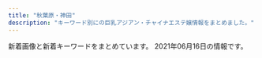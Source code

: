 ```yaml
---
title: "秋葉原・神田"
description: "キーワード別にの巨乳アジアン・チャイナエステ嬢情報をまとめました。"
---
```


新着画像と新着キーワードをまとめています。
2021年06月16日の情報です。

<DmmAffiliateIns />
<KeywordTable
  shops={
    [
    {
        "station": "JR\u6d45\u8349\u6a4b\u99c5\u6771\u53e3",
        "name": "Oualia\u30fb\u30af\u30aa\u30ea\u30a2",
        "img_links": [
            "http://www.asakusabashi-est.xyz/images/index-aridel_07.jpg",
            "http://www.asakusabashi-est.xyz/images/staff/4/4.jpg",
            "http://www.asakusabashi-est.xyz/images/sys/lanmu-zi-s7.png",
            "http://www.asakusabashi-est.xyz/images/nav/lanmu-t-job.jpg",
            "http://www.asakusabashi-est.xyz/images/idnex-down/index-down-if_03.jpg",
            "http://www.asakusabashi-est.xyz/images/index-aridel_20.jpg",
            "http://www.asakusabashi-est.xyz/images/staff/4/3.jpg",
            "http://www.asakusabashi-est.xyz/images/index-aridel_02.jpg",
            "http://www.asakusabashi-est.xyz/images/index-aridel_24.jpg",
            "http://www.asakusabashi-est.xyz/images/staff/6.jpg",
            "http://www.asakusabashi-est.xyz/images/index-aridel_10.jpg",
            "http://www.asakusabashi-est.xyz/images/shop/zi2.png",
            "http://www.asakusabashi-est.xyz/images/staff/akira.jpg",
            "http://www.asakusabashi-est.xyz/images/idnex-down/index-down-if_05.jpg",
            "http://www.asakusabashi-est.xyz/images/top/t3.jpg",
            "http://www.asakusabashi-est.xyz/images/shop/zi.png",
            "http://www.asakusabashi-est.xyz/images/top/t2.jpg",
            "http://www.asakusabashi-est.xyz/images/nav/lanmu-t-sys.jpg",
            "http://www.asakusabashi-est.xyz/images/staff/2/moro/moro.jpg",
            "http://www.asakusabashi-est.xyz/images/idnex-down/index-down-if_07.jpg",
            "http://www.asakusabashi-est.xyz/images/idnex-down/index-down-if_12.jpg",
            "http://www.asakusabashi-est.xyz/images/top/t3.png",
            "http://www.asakusabashi-est.xyz/images/staff/4/2.jpg",
            "http://www.asakusabashi-est.xyz/images/shop/zi4.png",
            "http://www.asakusabashi-est.xyz/images/nav/lanmu-t-st.jpg",
            "http://www.asakusabashi-est.xyz/images/shop/zi3.png",
            "http://www.asakusabashi-est.xyz/images/index-aridel_18.jpg"
        ],
        "url": "http://www.asakusabashi-est.xyz/",
        "keywords": {
            "84": 1
        }
    },
    {
        "img_links": [
            "http://junpuadmin.jpest.net/uploads/2021/04/5958DE27-066A-4782-B520-C093141DC898.jpeg",
            "http://junpuadmin.jpest.net/uploads/2021/03/6.jpeg",
            "http://junpu.jpest.net/images/head.jpg",
            "http://junpuadmin.jpest.net/uploads/2021/03/2.jpeg",
            "http://junpu.jpest.net/images/footer.jpg",
            "http://junpuadmin.jpest.net/uploads/2021/03/641F6A7D-7990-40AA-AE7C-380F7849AD7D-e1617202823729.jpeg",
            "http://junpuadmin.jpest.net/uploads/2021/05/523D3BC3-8159-4983-A1AB-E39505943B34-e1620651804304.jpeg",
            "http://junpu.jpest.net/images/telb1.jpg",
            "http://junpuadmin.jpest.net/uploads/2021/03/5.jpeg",
            "http://junpuadmin.jpest.net/uploads/2021/04/FF662B56-20CE-482B-9517-98A6DB2CC26A-e1619497814830.jpeg",
            "http://junpuadmin.jpest.net/uploads/2021/03/3-1.jpeg",
            "http://junpuadmin.jpest.net/uploads/2021/05/CA1470F1-778B-4224-B6DC-D7AEF7F2CD8C-e1620652051444.jpeg",
            "http://junpuadmin.jpest.net/uploads/2021/03/9D21D2BE-93E6-4BA6-A5ED-CE87FADAEED5-e1617202846703.jpeg",
            "http://junpu.jpest.net/images/sys.png",
            "http://junpuadmin.jpest.net/uploads/2021/03/7.jpeg",
            "http://junpu.jpest.net/images/tt.jpg",
            "http://junpu.jpest.net/images/b1.jpg",
            "http://junpu.jpest.net/images/tiao.jpg",
            "http://junpu.jpest.net/images/telhead.jpg",
            "http://junpuadmin.jpest.net/uploads/2021/05/7E5BBF8A-03C2-400D-ADFB-CD31D0419175-e1620651829966.jpeg",
            "http://junpu.jpest.net/images/r4.jpg",
            "http://junpuadmin.jpest.net/uploads/2021/04/553AF37D-7AB5-42D8-81C8-0BFF8A42C3A0-e1619497784482.jpeg"
        ],
        "url": "http://junpu.jpest.net/",
        "station": "JR\u795e\u7530\u99c5\u5317\u53e3",
        "name": "\u795e\u7530\u5b66\u5712",
        "keywords": {
            "88": 2,
            "87": 1,
            "D": 1,
            "90": 1,
            "C": 3
        }
    },
    {
        "img_links": [
            "http://kanda.msa.jp/images/top/top_04.jpg",
            "http://kanda.msa.jp/images/gallery/gallery_c.jpg",
            "http://kanda.msa.jp/images/home/top.jpg",
            "http://kanda.msa.jp/images/home/indnx_sale.png",
            "http://kanda.msa.jp/images/top/top_01.jpg",
            "http://kanda.msa.jp/images/top/top_08.png",
            "http://kanda.msa.jp/images/flash_b.jpg",
            "http://kanda.msa.jp/images/staff_image/staff_01.jpg",
            "http://kanda.msa.jp/images/staff_image/staff_02.jpg",
            "http://kanda.msa.jp/images/gallery/gallery_2.jpg",
            "http://kanda.msa.jp/images/flash_a.jpg",
            "http://kanda.msa.jp/images/gallery/gallery_b.jpg",
            "http://kanda.msa.jp/images/home/QR.png",
            "http://kanda.msa.jp/images/top/top_02.jpg",
            "http://kanda.msa.jp/images/gallery/gallery_3.jpg",
            "http://kanda.msa.jp/images/top/top_06.jpg",
            "http://kanda.msa.jp/images/top/top_03.jpg",
            "http://kanda.msa.jp/images/gallery/gallery_1.jpg",
            "http://kanda.msa.jp/images/staff_image/staff_05.jpg",
            "http://kanda.msa.jp/images/gallery/gallery_a.jpg",
            "http://kanda.msa.jp/images/top/top_05.jpg",
            "http://kanda.msa.jp/images/staff_image/staff_06.jpg",
            "http://kanda.msa.jp/images/staff_image/staff_03.jpg",
            "http://kanda.msa.jp/images/home/indnx_re.jpg",
            "http://kanda.msa.jp/images/index_btm.jpg",
            "http://kanda.msa.jp/images/gallery/gallery_4.jpg",
            "http://kanda.msa.jp/images/home/indnx_phone.jpg",
            "http://kanda.msa.jp/images/home/indnx_qr.jpg",
            "http://kanda.msa.jp/images/gallery/gallery_d.jpg"
        ],
        "url": "http://kanda.msa.jp/",
        "name": "\u795e\u7530\u3089\u304f\u697d",
        "keywords": {},
        "station": "JR\u795e\u7530\u99c5\u5317\u53e3"
    },
    {
        "station": "JR\u79cb\u8449\u539f\u99c5\u662d\u548c\u901a\u308a\u53e3",
        "img_links": [
            "http://jasmine-massage.info/i/img/r1.jpg",
            "http://jasmine-massage.info/img/st218.jpg",
            "http://jasmine-massage.info/img/s214.jpg",
            "http://jasmine-massage.info/img/sj.jpg",
            "http://jasmine-massage.info/i/img/sta218.jpg",
            "http://jasmine-massage.info/i/img/st218.jpg",
            "http://jasmine-massage.info/i/img/sta214.jpg",
            "http://jasmine-massage.info/img/s218.jpg",
            "http://jasmine-massage.info/img/s213.jpg",
            "http://jasmine-massage.info/img/botton.jpg",
            "http://jasmine-massage.info/img/nos.jpg",
            "http://jasmine-massage.info/img/mo.png",
            "http://jasmine-massage.info/img/st214.jpg",
            "http://jasmine-massage.info/i/img/r4.jpg",
            "http://jasmine-massage.info/i/img/sta213.jpg",
            "http://jasmine-massage.info/img/sta218.jpg",
            "http://jasmine-massage.info/img/sta213.jpg",
            "http://jasmine-massage.info/img/st213.jpg",
            "http://jasmine-massage.info/i/img/r2.jpg",
            "http://jasmine-massage.info/img/head.jpg",
            "http://jasmine-massage.info/img/sta214.jpg",
            "http://jasmine-massage.info/i/img/r3.jpg"
        ],
        "name": "\u96a0\u308c\u5bb6",
        "keywords": {
            "D": 3,
            "85": 4,
            "C": 14,
            "86": 3
        },
        "url": "http://jasmine-massage.info/"
    },
    {
        "station": "JR\u79cb\u8449\u539f\u99c5\u662d\u548c\u901a\u308a\u53e3",
        "url": "https://yumegokochi1.com/",
        "name": "\u30d1\u30f3\u30c0\u30de\u30c3\u30b5\u30fc\u30b8",
        "keywords": {},
        "img_links": [
            "https://yumegokochi1.com/_src/49451762/9dfc3519-db15-4421-9d5a-72bca41cf758.jpg",
            "https://yumegokochi1.com/_src/55217501/6990384c-3515-4833-8cda-d2f79c2cc75a.jpg",
            "https://yumegokochi1.com/_src/49451714/img20200920211111185467.png",
            "https://yumegokochi1.com/_src/49451694/img20200920141422782540.png",
            "https://yumegokochi1.com/_src/49451704/img20200921221149975618.png",
            "https://yumegokochi1.com/_src/49451804/9dfc3519-db15-4421-9d5a-72bca41cf758.jpg",
            "https://yumegokochi1.com/_src/49451710/gettyimages-1124713982.jpg",
            "https://yumegokochi1.com/_src/49801147/1.jpg",
            "https://yumegokochi1.com/_src/49800727/1.jpg",
            "https://yumegokochi1.com/_src/55217503/426fd58b-9de8-45c4-a8e1-43f1d9723af9.jpg",
            "https://yumegokochi1.com/_src/49451751/s__37707790.jpg",
            "https://yumegokochi1.com/_src/55217509/1195bb54-42ae-4ce1-a948-abcf52be2a7c.jpg",
            "https://yumegokochi1.com/_src/55217507/214f3b06-7a93-4435-b67c-653f20247784.jpg",
            "https://yumegokochi1.com/_src/49451712/gettyimages-1124713982.jpg",
            "https://yumegokochi1.com/_src/49451739/s__37322773.jpg",
            "https://yumegokochi1.com/_src/49451690/tel.png",
            "https://yumegokochi1.com/_src/49451706/img20200921221149975618.png",
            "https://yumegokochi1.com/_src/49451708/img20200921221149975618.png",
            "https://yumegokochi1.com/_src/49451725/img20200920211111185467.png",
            "https://yumegokochi1.com/_src/53271233/hinamatsuri.png",
            "https://yumegokochi1.com/_src/49451698/img20200920211111185467.png",
            "https://yumegokochi1.com/_src/55217505/2c753258-4b4a-4436-bb01-dddebc1a6933.jpg",
            "https://yumegokochi1.com/_src/55217511/0c95e25e-714f-4694-8eef-4c2b56b7b26d.jpg"
        ]
    },
    {
        "name": "\u604b\u306e\u65e5",
        "url": "http://esthe-aroma.pink/",
        "keywords": {
            "85": 2,
            "87": 1,
            "E": 1,
            "D": 4,
            "86": 4,
            "C": 2
        },
        "station": "JR\u795e\u7530\u99c5\u6771\u53e3",
        "img_links": [
            "http://esthe-aroma.pink/img/cg011.jpg",
            "http://esthe-aroma.pink/img/cg06.jpg",
            "http://esthe-aroma.pink/img/no.png",
            "http://esthe-aroma.pink/img/m20.jpg",
            "http://esthe-aroma.pink/img/m4.jpg",
            "http://esthe-aroma.pink/img/m60.jpg",
            "http://esthe-aroma.pink/img/stan.png",
            "http://esthe-aroma.pink/img/cg04.jpg",
            "http://esthe-aroma.pink/img/m6.jpg",
            "http://esthe-aroma.pink/img/cg03.jpg",
            "http://esthe-aroma.pink/img/cg02.jpg",
            "http://esthe-aroma.pink/img/m3.jpg",
            "http://esthe-aroma.pink/img/cg021.jpg",
            "http://esthe-aroma.pink/img/cg07.jpg",
            "http://esthe-aroma.pink/img/top.jpg",
            "http://esthe-aroma.pink/img/m10.jpg",
            "http://esthe-aroma.pink/img/m30.jpg",
            "http://esthe-aroma.pink/img/cg01.jpg",
            "http://esthe-aroma.pink/img/fla.jpg",
            "http://esthe-aroma.pink/img/m2.jpg",
            "http://esthe-aroma.pink/img/m1.jpg",
            "http://esthe-aroma.pink/img/noo.png",
            "http://esthe-aroma.pink/img/m5.jpg",
            "http://esthe-aroma.pink/img/cg05.jpg"
        ]
    },
    {
        "img_links": [
            "http://k-cocoro.co/images/remo.jpg",
            "http://k-cocoro.co/images/001.jpg",
            "http://k-cocoro.co/images/girl_03.png",
            "http://k-cocoro.co/images/noimage.jpg",
            "http://k-cocoro.co/images/nei_01.png",
            "http://k-cocoro.co/images/s2.jpg",
            "http://k-cocoro.co/images/pagetop.png",
            "http://k-cocoro.co/images/002.jpg",
            "http://k-cocoro.co/images/shishu_01.jpg",
            "http://k-cocoro.co/images/mya.jpg",
            "http://k-cocoro.co/images/right_top.png",
            "http://k-cocoro.co/images/tite-staff.png",
            "http://k-cocoro.co/images/shishu_03.jpg",
            "http://k-cocoro.co/images/nei_03.png",
            "http://k-cocoro.co/images/yui.jpg",
            "http://k-cocoro.co/images/003.jpg",
            "http://k-cocoro.co/images/girl_top.png",
            "http://k-cocoro.co/images/grande.jpg",
            "http://k-cocoro.co/images/mail.png",
            "http://k-cocoro.co/images/girl_01.png",
            "http://k-cocoro.co/images/itigo1.jpg",
            "http://k-cocoro.co/images/yu.jpg",
            "http://k-cocoro.co/images/004.jpg",
            "http://k-cocoro.co/images/ss.jpg",
            "http://k-cocoro.co/images/right_bottom.png",
            "http://k-cocoro.co/images/tite-magazine.png",
            "http://k-cocoro.co/images/shishu_02.jpg",
            "http://k-cocoro.co/images/girlx_top.png",
            "http://k-cocoro.co/images/rika.jpg",
            "http://k-cocoro.co/images/news_top.jpg",
            "http://k-cocoro.co/images/itigo2.jpg"
        ],
        "station": "JR\u795e\u7530\u99c5\u6771\u53e3",
        "name": "COCORO",
        "url": "http://k-cocoro.co/",
        "keywords": {
            "D": 3,
            "E": 2
        }
    },
    {
        "name": "\u5c11\u5973\u5b66\u5712",
        "url": "http://gakuen.jpest.net/",
        "keywords": {
            "F": 1,
            "E": 1,
            "89": 2,
            "C": 1,
            "88": 1
        },
        "station": "JR\u79cb\u8449\u539f\u99c5\u662d\u548c\u901a\u308a\u53e3",
        "img_links": [
            "http://gakuenadmin.jpest.net/uploads/2021/05/2021051012493374-e1620650985115.jpeg",
            "http://gakuenadmin.jpest.net/uploads/2021/02/2021021404543031.jpg",
            "http://gakuen.jpest.net/images/c10.jpg",
            "http://gakuen.jpest.net/images/c7.jpg",
            "http://gakuen.jpest.net/images/c2.jpg",
            "http://gakuenadmin.jpest.net/uploads/2021/01/2021013104094765.jpg",
            "http://gakuen.jpest.net/images/tel.png",
            "http://gakuen.jpest.net/images/c1.jpg",
            "http://gakuen.jpest.net/images/c8.jpg",
            "http://gakuenadmin.jpest.net/uploads/2021/04/2021042704442715-e1619498692111.jpeg",
            "http://gakuenadmin.jpest.net/uploads/2021/04/2021042704423988.jpeg",
            "http://gakuen.jpest.net/images/c5.jpg",
            "http://gakuenadmin.jpest.net/uploads/2021/06/2021060914292026-e1623248971419.jpeg",
            "http://gakuen.jpest.net/images/c6.jpg",
            "http://gakuenadmin.jpest.net/uploads/2021/04/2021042704474970.jpeg",
            "http://gakuen.jpest.net/images/c4.jpg",
            "http://gakuenadmin.jpest.net/uploads/2020/11/g4.jpg",
            "http://gakuenadmin.jpest.net/uploads/2020/11/202011170741460-e1613281451949.jpg",
            "http://gakuenadmin.jpest.net/uploads/2021/03/2021032214491843-e1616424582330.jpeg",
            "http://gakuen.jpest.net/images/c3.jpg",
            "http://gakuenadmin.jpest.net/uploads/2021/05/2021051012490765-e1620650958463.jpeg",
            "http://gakuen.jpest.net/images/c9.jpg",
            "http://gakuenadmin.jpest.net/uploads/2021/01/2021013104085726.jpg",
            "http://gakuenadmin.jpest.net/uploads/2020/11/2020111905172382.jpeg",
            "http://gakuenadmin.jpest.net/uploads/2021/02/2021021405363587.jpeg",
            "http://gakuenadmin.jpest.net/uploads/2020/11/2020111905143846-e1619439547290.jpeg",
            "http://gakuenadmin.jpest.net/uploads/2020/11/2020111707403491.jpg"
        ]
    },
    {
        "img_links": [],
        "keywords": {},
        "station": "JR\u6d45\u8349\u6a4b\u99c5\u6771\u53e3",
        "name": "Ainsel\u30fb\u30a8\u30a4\u30f3\u30bb\u30eb",
        "url": "http://ainsel.tyo.ac/"
    },
    {
        "img_links": [
            "http://chou-massage.work/sp/img/acc.jpg",
            "http://chou-massage.work/sp/img/botton.jpg",
            "http://chou-massage.work/img/botton.jpg",
            "http://chou-massage.work/img/sta3.jpg",
            "http://chou-massage.work/img/sta1.jpg",
            "http://chou-massage.work/sp/img/sta12.jpg",
            "http://chou-massage.work/sp/img/sta3.jpg",
            "http://chou-massage.work/img/sta15.jpg",
            "http://chou-massage.work/img/sta12.jpg",
            "http://chou-massage.work/sp/img/st12.jpg",
            "http://chou-massage.work/sp/img/sta1.jpg",
            "http://chou-massage.work/img/st14.jpg",
            "http://chou-massage.work/sp/img/sta7.jpg",
            "http://chou-massage.work/img/fla-1.jpg",
            "http://chou-massage.work/img/st2.jpg",
            "http://chou-massage.work/img/sta2.jpg",
            "http://chou-massage.work/sp/img/st3.jpg",
            "http://chou-massage.work/img/mo.png",
            "http://chou-massage.work/img/sta4.jpg",
            "http://chou-massage.work/sp/img/mo.png",
            "http://chou-massage.work/sp/img/st7.jpg",
            "http://chou-massage.work/sp/img/st18.jpg",
            "http://chou-massage.work/sp/img/fla-3.jpg",
            "http://chou-massage.work/sp/img/sta18.jpg",
            "http://chou-massage.work/sp/img/st2.jpg",
            "http://chou-massage.work/sp/img/sta4.jpg",
            "http://chou-massage.work/img/sta7.jpg",
            "http://chou-massage.work/sp/img/sta15.jpg",
            "http://chou-massage.work/sp/img/st14.jpg",
            "http://chou-massage.work/sp/img/sta14.jpg",
            "http://chou-massage.work/img/st4.jpg",
            "http://chou-massage.work/img/fla-3.jpg",
            "http://chou-massage.work/img/fla-2.jpg",
            "http://chou-massage.work/img/st18.jpg",
            "http://chou-massage.work/img/st1.jpg",
            "http://chou-massage.work/img/st15.jpg",
            "http://chou-massage.work/sp/img/fla-1.jpg",
            "http://chou-massage.work/sp/img/st1.jpg",
            "http://chou-massage.work/sp/img/st15.jpg",
            "http://chou-massage.work/sp/img/koko_468x60.png",
            "http://chou-massage.work/img/acc.jpg",
            "http://chou-massage.work/sp/img/st4.jpg",
            "http://chou-massage.work/img/koko_468x60.png",
            "http://chou-massage.work/sp/img/fla-2.jpg",
            "http://chou-massage.work/img/st12.jpg",
            "http://chou-massage.work/img/sta18.jpg",
            "http://chou-massage.work/img/st3.jpg",
            "http://chou-massage.work/img/sta14.jpg",
            "http://chou-massage.work/sp/img/sta2.jpg",
            "http://chou-massage.work/img/st7.jpg"
        ],
        "keywords": {
            "88": 2,
            "86": 12,
            "E": 4,
            "D": 14,
            "F": 2,
            "85": 8,
            "87": 4,
            "C": 38
        },
        "name": "\u8776",
        "url": "http://chou-massage.work/",
        "station": "JR\u795e\u7530\u99c5\u897f\u53e3"
    },
    {
        "img_links": [
            "http://yuri.es-relax.info/images/info3.png",
            "http://yuri.es-relax.info/images/bg_header.jpg",
            "http://yuri.es-relax.info/gals/mimi1.jpg",
            "http://yuri.es-relax.info/images/yuyu1.jpg",
            "http://yuri.es-relax.info/images/hana1.jpg",
            "http://yuri.es-relax.info/gals/yuki1.jpg",
            "http://yuri.es-relax.info/images/nana1.jpg",
            "http://yuri.es-relax.info/images/info5.jpg",
            "http://yuri.es-relax.info/images/nao1.jpg",
            "http://yuri.es-relax.info/gals/riri1.jpg",
            "http://yuri.es-relax.info/images/sayuri1.jpg"
        ],
        "keywords": {
            "86": 14,
            "88": 2,
            "D": 12
        },
        "name": "\u767e\u5408",
        "station": "JR\u795e\u7530\u99c5\u6771\u53e3",
        "url": "http://yuri.es-relax.info/"
    },
    {
        "station": "JR\u6d45\u8349\u6a4b\u99c5\u6771\u53e3",
        "url": "http://x-akb.info/",
        "img_links": [
            "http://x-akb.info/img/t1.jpg",
            "http://x-akb.info/img/st44.jpg",
            "http://x-akb.info/img/st035.jpg",
            "http://x-akb.info/img/st0043.jpg",
            "http://x-akb.info/img/st45.jpg",
            "http://x-akb.info/img/p-44.jpg",
            "http://x-akb.info/img/t3.jpg",
            "http://x-akb.info/img/mo.png",
            "http://x-akb.info/img/st36.jpg",
            "http://x-akb.info/img/p-46.jpg",
            "http://x-akb.info/img/nos.jpg",
            "http://x-akb.info/img/p-49.jpg",
            "http://x-akb.info/img/st35.jpg",
            "http://x-akb.info/img/p-40.jpg",
            "http://x-akb.info/img/p-42.jpg",
            "http://x-akb.info/img/st0035.jpg",
            "http://asakusabashi.analytics.qlook.net/counter.png",
            "http://x-akb.info/img/t2.jpg",
            "http://x-akb.info/img/p-35.jpg",
            "http://x-akb.info/img/p-36.jpg",
            "http://x-akb.info/img/st40.jpg",
            "http://x-akb.info/img/p-50.jpg",
            "http://x-akb.info/img/p-43.jpg",
            "http://x-akb.info/img/bottom.png",
            "http://x-akb.info/img/st49.jpg",
            "http://x-akb.info/img/st50.jpg",
            "http://x-akb.info/img/p-45.jpg",
            "http://x-akb.info/img/st34.jpg",
            "http://x-akb.info/img/st42.jpg",
            "http://x-akb.info/img/st043.jpg",
            "http://x-akb.info/img/st46.jpg",
            "http://x-akb.info/img/p-34.jpg"
        ],
        "keywords": {
            "87": 5,
            "C": 19,
            "D": 10,
            "84": 1,
            "F": 1,
            "85": 1,
            "86": 4
        },
        "name": "AKB"
    },
    {
        "keywords": {
            "83": 1,
            "\u30bb\u30af\u30b7\u30fc": 1,
            "D": 13,
            "C": 1,
            "86": 14,
            "G": 1,
            "98": 1
        },
        "img_links": [
            "http://belire.este.work/nav-003.png",
            "http://belire.este.work/2/uploadimg/1617950122.jpg",
            "http://belire.este.work/nav-004.png",
            "http://belire.este.work/nav-006.png",
            "http://belire.este.work/2/uploadimg/1610605615.jpg",
            "http://belire.este.work/2/uploadimg/1610605548.jpg",
            "http://belire.este.work/2/uploadimg/1610605742.jpg",
            "http://belire.este.work/2/uploadimg/1610605327.jpg",
            "http://belire.este.work/nav-001.png",
            "http://belire.este.work/2/uploadimg/1615207989.jpeg",
            "http://belire.este.work/2/uploadimg/1610605371.jpg",
            "http://belire.este.work/2/uploadimg/1610605781.jpg",
            "http://belire.este.work/2/uploadimg/1610605503.jpg",
            "http://belire.este.work/2/uploadimg/1610605808.jpg",
            "http://belire.este.work/nav-002.png",
            "http://belire.este.work/nav-005.png",
            "http://belire.este.work/2/uploadimg/1610605976.jpg",
            "http://belire.este.work/2/uploadimg/1610605582.jpg",
            "http://belire.este.work/2/uploadimg/1610605644.jpg",
            "http://belire.este.work/2/uploadimg/1610605894.jpg",
            "http://belire.este.work/tel.png",
            "http://belire.este.work/2/uploadimg/1610605467.jpg",
            "http://belire.este.work/no.png",
            "http://belire.este.work/s.jpg",
            "http://belire.este.work/2/uploadimg/1615208613.jpg"
        ],
        "station": "JR\u79cb\u8449\u539f\u99c5\u662d\u548c\u901a\u308a\u53e3",
        "url": "http://belire.este.work/",
        "name": "BELIRE \uff5e\u30d9\u30ea\u30fc\u30eb\uff5e"
    },
    {
        "name": "\u5143\u6c17\u5802\uff5e\u3052\u3093\u304d\u3069\u3046\uff5e",
        "img_links": [
            "http://genkidou.work/sp/img/acc6.jpg",
            "http://genkidou.work/img/st28.jpg",
            "http://genkidou.work/img/sta22.jpg",
            "http://genkidou.work/img/st27.jpg",
            "http://genkidou.work/img/st22.jpg",
            "http://genkidou.work/sp/img/botton.jpg",
            "http://genkidou.work/sp/img/st22.jpg",
            "http://genkidou.work/img/st0011.jpg",
            "http://genkidou.work/img/sta6.jpg",
            "http://genkidou.work/img/koko_468x60.png",
            "http://genkidou.work/sp/img/acc4.jpg",
            "http://genkidou.work/img/st20.jpg",
            "http://genkidou.work/sp/img/st27.jpg",
            "http://genkidou.work/img/acc2.jpg",
            "http://genkidou.work/sp/img/tit.jpg",
            "http://genkidou.work/sp/img/p28.jpg",
            "http://genkidou.work/sp/img/p30.jpg",
            "http://genkidou.work/sp/img/st10.jpg",
            "http://genkidou.work/img/s5.jpg",
            "http://genkidou.work/img/head.jpg",
            "http://genkidou.work/sp/img/st30.jpg",
            "http://genkidou.work/sp/img/t-t.jpg",
            "http://genkidou.work/img/sta16.jpg",
            "http://genkidou.work/sp/img/t-s.jpg",
            "http://genkidou.work/sp/img/sys.jpg",
            "http://genkidou.work/sp/img/t-r.jpg",
            "http://genkidou.work/sp/img/t-a.jpg",
            "http://genkidou.work/sp/img/acc1.jpg",
            "http://genkidou.work/img/sta2.jpg",
            "http://genkidou.work/img/sta11.jpg",
            "http://genkidou.work/sp/img/acc3.jpg",
            "http://genkidou.work/img/acc1.jpg",
            "http://genkidou.work/sp/img/st20.jpg",
            "http://genkidou.work/sp/img/info.jpg",
            "http://genkidou.work/img/st30.jpg",
            "http://genkidou.work/sp/img/st6.jpg",
            "http://genkidou.work/img/fla.jpg",
            "http://genkidou.work/img/sta30.jpg",
            "http://genkidou.work/img/fla-1.jpg",
            "http://genkidou.work/img/st030.jpg",
            "http://genkidou.work/img/sta27.jpg",
            "http://genkidou.work/img/st010.jpg",
            "http://genkidou.work/img/st011.jpg",
            "http://genkidou.work/sp/img/p10.jpg",
            "http://genkidou.work/img/fla-2.jpg",
            "http://genkidou.work/sp/img/pic.jpg",
            "http://genkidou.work/sp/img/st28.jpg",
            "http://genkidou.work/img/sta20.jpg",
            "http://genkidou.work/img/body2.jpg",
            "http://genkidou.work/sp/img/cam.jpg",
            "http://genkidou.work/img/nos.jpg",
            "http://genkidou.work/img/acc3.jpg",
            "http://genkidou.work/sp/img/koko_234x60.png",
            "http://genkidou.work/img/s1.jpg",
            "http://genkidou.work/img/fla-3.jpg",
            "http://genkidou.work/sp/img/st2.jpg",
            "http://genkidou.work/img/mo.png",
            "http://genkidou.work/sp/img/time.jpg",
            "http://genkidou.work/sp/img/acc2.jpg",
            "http://genkidou.work/img/botton.jpg",
            "http://genkidou.work/img/st2.jpg",
            "http://genkidou.work/img/acc6.jpg",
            "http://genkidou.work/sp/img/acc5.jpg",
            "http://genkidou.work/img/st16.jpg",
            "http://genkidou.work/sp/img/st16.jpg",
            "http://genkidou.work/sp/img/sch.jpg",
            "http://genkidou.work/img/acc5.jpg",
            "http://genkidou.work/sp/img/add.jpg",
            "http://genkidou.work/sp/img/tel.jpg",
            "http://genkidou.work/img/s4.jpg",
            "http://genkidou.work/img/sta10.jpg",
            "http://genkidou.work/sp/img/pc.jpg",
            "http://genkidou.work/img/sta28.jpg",
            "http://genkidou.work/sp/img/st11.jpg",
            "http://genkidou.work/img/st6.jpg",
            "http://genkidou.work/img/acc4.jpg",
            "http://genkidou.work/img/s2.jpg",
            "http://genkidou.work/sp/img/t-o.jpg"
        ],
        "station": "JR\u795e\u7530\u99c5\u897f\u53e3",
        "url": "http://genkidou.work/",
        "keywords": {
            "F": 4,
            "H": 1,
            "87": 6,
            "85": 9,
            "86": 2,
            "88": 4,
            "D": 9,
            "C": 25,
            "91": 3,
            "E": 2
        }
    },
    {
        "name": "\u604b\u306e\u82b1",
        "keywords": {},
        "img_links": [],
        "station": "JR\u795e\u7530\u99c5\u6771\u53e3",
        "url": "http://kaede.tyo.cm/"
    },
    {
        "img_links": [
            "https://mizuno-koi.com/wp-content/uploads/2019/12/21mizunoko.jpg",
            "https://mizuno-koi.com/wp-content/uploads/2021/03/9876543mizunoko.jpg",
            "https://mizuno-koi.com/wp-content/uploads/2021/03/897261mizunoko.jpg",
            "https://mizuno-koi.com/wp-content/themes/este/img/top-img01a.png",
            "https://mizuno-koi.com/wp-content/themes/este/img/top-img02e.png",
            "https://mizuno-koi.com/wp-content/uploads/2019/12/345678976mizunoko.jpg",
            "https://mizuno-koi.com/wp-content/uploads/2019/06/WechatIMG506.jpeg",
            "https://mizuno-koi.com/wp-content/uploads/2021/05/45678976mizunoko.jpg",
            "https://mizuno-koi.com/wp-content/themes/este/img/top-img04.png",
            "https://mizuno-koi.com/wp-content/uploads/2021/03/2111mizunoko.jpg",
            "https://mizuno-koi.com/wp-content/themes/este/img/1.jpg",
            "https://mizuno-koi.com/wp-content/themes/este/img/top-img01.png",
            "https://mizuno-koi.com/wp-content/uploads/2021/05/8761iyashinoizumi.jpg",
            "https://mizuno-koi.com/wp-content/themes/este/img/top-img01b.png",
            "https://mizuno-koi.com/wp-content/themes/este/img/3.jpg",
            "https://mizuno-koi.com/wp-content/themes/este/img/tel_footer.png",
            "https://mizuno-koi.com/wp-content/uploads/2021/05/87652178mizunoko.jpg",
            "https://mizuno-koi.com/wp-content/uploads/2021/06/2111mizunoko.jpg",
            "https://mizuno-koi.com/wp-content/themes/este/img/top-img03.png",
            "https://mizuno-koi.com/wp-content/uploads/2019/04/89765241mizunoko.jpg",
            "https://mizuno-koi.com/wp-content/themes/este/img/tel_header.png",
            "https://mizuno-koi.com/wp-content/uploads/2019/12/21897mizunoko.jpg",
            "https://mizuno-koi.com/wp-content/themes/este/img/4.jpg",
            "https://mizuno-koi.com/wp-content/uploads/2019/12/121mizunoko.jpg",
            "https://mizuno-koi.com/wp-content/uploads/2021/03/32121mizunoko.jpg",
            "https://mizuno-koi.com/wp-content/uploads/2020/01/211mizunoko.jpg",
            "https://mizuno-koi.com/wp-content/themes/este/img/call.png",
            "https://mizuno-koi.com/wp-content/themes/este/img/2.jpg"
        ],
        "url": "https://mizuno-koi.com/",
        "keywords": {
            "D": 28,
            "E": 7,
            "C": 7
        },
        "name": "\u6c34\u306e\u604b",
        "station": "JR\u795e\u7530\u99c5\u5357\u53e3"
    },
    {
        "keywords": {
            "86": 5,
            "E": 3,
            "84": 6,
            "D": 20,
            "87": 3,
            "85": 18,
            "F": 1,
            "C": 27,
            "89": 1
        },
        "station": "JR\u79cb\u8449\u539f\u99c5\u662d\u548c\u901a\u308a\u53e3",
        "img_links": [
            "http://yu-ai.work/sp/img/sys.jpg",
            "http://yu-ai.work/img/men-es-ran.jpg",
            "http://yu-ai.work/img/st009.jpg",
            "http://yu-ai.work/sp/img/p24.jpg",
            "http://yu-ai.work/sp/img/sta12.jpg",
            "http://yu-ai.work/img/st20.jpg",
            "http://yu-ai.work/img/sc18.jpg",
            "http://yu-ai.work/img/nos.jpg",
            "http://yu-ai.work/sp/img/botton.jpg",
            "http://yu-ai.work/img/sta25.jpg",
            "http://yu-ai.work/sp/img/sta26.jpg",
            "http://yu-ai.work/img/sta20.jpg",
            "http://yu-ai.work/img/st019.jpg",
            "http://yu-ai.work/sp/img/add.jpg",
            "http://yu-ai.work/sp/img/sta10.jpg",
            "http://yu-ai.work/img/st10.jpg",
            "http://yu-ai.work/sp/img/sta19.jpg",
            "http://yu-ai.work/sp/img/sta9.jpg",
            "http://yu-ai.work/img/st9.jpg",
            "http://yu-ai.work/img/sc19.jpg",
            "http://yu-ai.work/sp/img/acc1.jpg",
            "http://yu-ai.work/img/sc26.jpg",
            "http://yu-ai.work/img/sc22.jpg",
            "http://yu-ai.work/img/fla.jpg",
            "http://yu-ai.work/img/st00022.jpg",
            "http://yu-ai.work/img/sta10.jpg",
            "http://yu-ai.work/sp/img/sta25.jpg",
            "http://yu-ai.work/img/st24.jpg",
            "http://yu-ai.work/img/st26.jpg",
            "http://yu-ai.work/sp/img/info.jpg",
            "http://yu-ai.work/sp/img/sta18.jpg",
            "http://yu-ai.work/img/sta26.jpg",
            "http://yu-ai.work/img/sc24.jpg",
            "http://yu-ai.work/img/st0018.jpg",
            "http://yu-ai.work/sp/img/nos.jpg",
            "http://yu-ai.work/sp/img/pc.jpg",
            "http://yu-ai.work/sp/img/time.jpg",
            "http://yu-ai.work/img/st012.jpg",
            "http://yu-ai.work/sp/img/tel.jpg",
            "http://yu-ai.work/img/sta24.jpg",
            "http://yu-ai.work/img/st25.jpg",
            "http://yu-ai.work/sp/img/sta22.jpg",
            "http://yu-ai.work/img/st022.jpg",
            "http://yu-ai.work/img/sta12.jpg",
            "http://yu-ai.work/img/botton.jpg",
            "http://yu-ai.work/img/sta23.jpg",
            "http://yu-ai.work/sp/img/tit.jpg",
            "http://yu-ai.work/sp/img/p25.jpg",
            "http://yu-ai.work/img/sta18.jpg",
            "http://yu-ai.work/img/sc9.jpg",
            "http://yu-ai.work/img/st18.jpg",
            "http://yu-ai.work/img/sta19.jpg",
            "http://yu-ai.work/img/st020.jpg",
            "http://yu-ai.work/sp/img/sta24.jpg",
            "http://yu-ai.work/img/acc2.jpg",
            "http://yu-ai.work/img/st12.jpg",
            "http://yu-ai.work/img/st09.jpg",
            "http://yu-ai.work/sp/img/p18.jpg",
            "http://yu-ai.work/sp/img/sta20.jpg",
            "http://yu-ai.work/img/sc12.jpg",
            "http://yu-ai.work/sp/img/acc2.jpg",
            "http://yu-ai.work/img/st018.jpg",
            "http://yu-ai.work/img/acc3.jpg",
            "http://yu-ai.work/img/st19.jpg",
            "http://yu-ai.work/img/st23.jpg",
            "http://yu-ai.work/sp/img/t-t.jpg",
            "http://yu-ai.work/img/sc25.jpg",
            "http://yu-ai.work/img/sc23.jpg",
            "http://yu-ai.work/sp/img/acc3.jpg",
            "http://yu-ai.work/sp/img/t-r.jpg",
            "http://yu-ai.work/img/sc10.jpg",
            "http://yu-ai.work/img/st0012.jpg",
            "http://yu-ai.work/img/acc1.jpg",
            "http://yu-ai.work/sp/img/cam.jpg",
            "http://yu-ai.work/img/sc20.jpg",
            "http://yu-ai.work/sp/img/pic.jpg",
            "http://yu-ai.work/img/sta9.jpg",
            "http://yu-ai.work/sp/img/sta23.jpg",
            "http://yu-ai.work/img/sta22.jpg",
            "http://yu-ai.work/img/st22.jpg",
            "http://yu-ai.work/sp/img/t-a.jpg",
            "http://yu-ai.work/sp/img/p26.jpg",
            "http://yu-ai.work/img/st0022.jpg",
            "http://yu-ai.work/img/st010.jpg",
            "http://yu-ai.work/sp/img/t-o.jpg",
            "http://yu-ai.work/sp/img/t-s.jpg",
            "http://yu-ai.work/img/head.jpg"
        ],
        "name": "\u7652\u611b",
        "url": "http://yu-ai.work/"
    },
    {
        "station": "JR\u79cb\u8449\u539f\u99c5\u662d\u548c\u901a\u308a\u53e3",
        "img_links": [
            "http://xn--vckg5a9gugx77p8s4b.biz/images/m40.jpg",
            "http://xn--vckg5a9gugx77p8s4b.biz/images/cg06.jpg",
            "http://xn--vckg5a9gugx77p8s4b.biz/images/cg07.jpg",
            "http://xn--vckg5a9gugx77p8s4b.biz/images/t5.jpg",
            "http://xn--vckg5a9gugx77p8s4b.biz/images/cg04.jpg",
            "http://xn--vckg5a9gugx77p8s4b.biz/images/t2.jpg",
            "http://xn--vckg5a9gugx77p8s4b.biz/images/ltb.jpg",
            "http://xn--vckg5a9gugx77p8s4b.biz/images/t1.jpg",
            "http://xn--vckg5a9gugx77p8s4b.biz/images/cg081.jpg",
            "http://xn--vckg5a9gugx77p8s4b.biz/images/t4.jpg",
            "http://xn--vckg5a9gugx77p8s4b.biz/images/cg091.jpg",
            "http://xn--vckg5a9gugx77p8s4b.biz/images/cg041.jpg",
            "http://xn--vckg5a9gugx77p8s4b.biz/images/cg08.jpg",
            "http://xn--vckg5a9gugx77p8s4b.biz/images/lab.jpg",
            "http://xn--vckg5a9gugx77p8s4b.biz/images/top.jpg",
            "http://xn--vckg5a9gugx77p8s4b.biz/images/cg05.jpg",
            "http://xn--vckg5a9gugx77p8s4b.biz/images/cg101.jpg",
            "http://xn--vckg5a9gugx77p8s4b.biz/images/rot.jpg",
            "http://xn--vckg5a9gugx77p8s4b.biz/images/no.png",
            "http://xn--vckg5a9gugx77p8s4b.biz/images/cg021.jpg",
            "http://xn--vckg5a9gugx77p8s4b.biz/images/cg10.jpg",
            "http://xn--vckg5a9gugx77p8s4b.biz/images/m50.jpg",
            "http://xn--vckg5a9gugx77p8s4b.biz/images/ret1.jpg",
            "http://xn--vckg5a9gugx77p8s4b.biz/images/cg01.jpg",
            "http://xn--vckg5a9gugx77p8s4b.biz/images/cg061.jpg",
            "http://xn--vckg5a9gugx77p8s4b.biz/images/m30.jpg",
            "http://xn--vckg5a9gugx77p8s4b.biz/images/t3.jpg",
            "http://xn--vckg5a9gugx77p8s4b.biz/images/ret.jpg",
            "http://xn--vckg5a9gugx77p8s4b.biz/images/cg09.jpg",
            "http://xn--vckg5a9gugx77p8s4b.biz/images/act.jpg",
            "http://xn--vckg5a9gugx77p8s4b.biz/images/cg02.jpg",
            "http://xn--vckg5a9gugx77p8s4b.biz/images/m60.jpg",
            "http://xn--vckg5a9gugx77p8s4b.biz/images/line.png",
            "http://xn--vckg5a9gugx77p8s4b.biz/images/m10.jpg",
            "http://xn--vckg5a9gugx77p8s4b.biz/images/m20.jpg",
            "http://xn--vckg5a9gugx77p8s4b.biz/images/fla.jpg",
            "http://xn--vckg5a9gugx77p8s4b.biz/images/cg03.jpg",
            "http://xn--vckg5a9gugx77p8s4b.biz/images/cg051.jpg"
        ],
        "keywords": {
            "G": 1,
            "D": 2,
            "E": 5,
            "87": 1,
            "88": 2,
            "F": 2,
            "86": 7
        },
        "name": "\u82b1\u6c34\u6728",
        "url": "http://xn--vckg5a9gugx77p8s4b.biz/"
    },
    {
        "url": "https://kanda-on.work/",
        "station": "JR\u795e\u7530\u99c5\u897f\u53e3",
        "name": "\u6e29",
        "keywords": {
            "\u4e73": 6,
            "\u5de8\u4e73": 6,
            "C": 33,
            "F": 29
        },
        "img_links": [
            "https://kanda-on.work/images/st/st_rara2.jpg",
            "https://kanda-on.work/images/st/st_yuri.jpg",
            "https://kanda-on.work/images/st/st_ayumi.jpg",
            "https://kanda-on.work/images/st/st_haruka.jpg",
            "https://kanda-on.work/images/st/st_rara.jpg",
            "https://kanda-on.work/images/st/st_koko.jpg",
            "https://kanda-on.work/images/st/st_mina.jpg",
            "https://kanda-on.work/images/st/st_miki.jpg",
            "https://kanda-on.work/images/st/st_kana.jpg",
            "https://kanda-on.work/images/st/st_natsuko.jpg",
            "https://kanda-on.work/images/st/st_lemon.jpg",
            "https://kanda-on.work/images/st/st_akira.jpg",
            "https://kanda-on.work/images/st/st_ruka.jpg",
            "https://kanda-on.work/images/st/st_yuki.jpg",
            "https://kanda-on.work/images/st/st_yuumi.jpg",
            "https://kanda-on.work/images/st/st_mika2.jpg",
            "https://kanda-on.work/images/top_campaign_bottom.jpg",
            "https://kanda-on.work/images/st/st_saya.jpg",
            "https://kanda-on.work/images/st/st_ringo.jpg",
            "https://kanda-on.work/images/st/st_ruru.jpg",
            "https://kanda-on.work/images/top2.png",
            "https://kanda-on.work/images/top_campaign.jpg",
            "https://kanda-on.work/images/st/st_moe.jpg",
            "https://kanda-on.work/images/st/st_arisa.jpg",
            "https://kanda-on.work/images/st/st_rio.jpg",
            "https://kanda-on.work/images/st/st_kaori.jpg",
            "https://kanda-on.work/images/st/st_yuzuki.jpg",
            "https://kanda-on.work/images/st/st_mika.jpg",
            "https://kanda-on.work/images/top.png",
            "https://kanda-on.work/images/st/st_kiki.jpg"
        ]
    },
    {
        "station": "JR\u795e\u7530\u99c5\u6771\u53e3",
        "img_links": [
            "http://genki-morix2.asia/img/botton.png",
            "http://genki-morix2.asia/img/sta55.jpg",
            "http://genki-morix2.asia/img/sta51.jpg",
            "http://genki-morix2.asia/img/st051.jpg",
            "http://genki-morix2.asia/img/st51.jpg",
            "http://genki-morix2.asia/img/st47.jpg",
            "http://genki-morix2.asia/img/st55.jpg",
            "http://genki-morix2.asia/img/st52.jpg",
            "http://genki-morix2.asia/img/a.png",
            "http://genki-morix2.asia/img/st30.jpg",
            "http://genki-morix2.asia/img/sta47.jpg",
            "http://genki-morix2.asia/img/no-photo-newface.jpg",
            "http://genki-morix2.asia/img/sta59.jpg",
            "http://genki-morix2.asia/img/Q.png",
            "http://genki-morix2.asia/img/st16.jpg",
            "http://genki-morix2.asia/img/i.png",
            "http://genki-morix2.asia/img/st59.jpg"
        ],
        "name": "\u5143\u6c17\u30e2\u30ea\u30e2\u30ea",
        "url": "http://genki-morix2.asia/",
        "keywords": {
            "C": 9,
            "87": 7,
            "88": 3,
            "85": 3,
            "84": 2
        }
    },
    {
        "station": "\u795e\u7530\u99c5\u897f\u53e3",
        "img_links": [
            "http://esute-kanda.tokyo/images/top2.png",
            "http://esute-kanda.tokyo/images/st/st_yuuka.jpg",
            "http://esute-kanda.tokyo/images/st/st_kokona.jpg",
            "http://esute-kanda.tokyo/images/st/st_jennie2.jpg",
            "http://esute-kanda.tokyo/images/access/ac_photo.jpg",
            "http://esute-kanda.tokyo/images/st/st_nono.jpg",
            "http://esute-kanda.tokyo/images/st/st_yuyu.jpg",
            "http://esute-kanda.tokyo/images/st/st_melon.jpg",
            "http://esute-kanda.tokyo/images/st/st_neko.jpg",
            "http://esute-kanda.tokyo/images/st/st_yuki.jpg",
            "http://esute-kanda.tokyo/images/st/st_ayaka.jpg",
            "http://esute-kanda.tokyo/images/st/st_mariko.jpg",
            "http://esute-kanda.tokyo/images/st/st_ran.jpg",
            "http://esute-kanda.tokyo/images/st/st_riri.jpg",
            "http://esute-kanda.tokyo/images/st/st_mao.jpg",
            "http://esute-kanda.tokyo/images/top.png",
            "http://esute-kanda.tokyo/images/st/st_sara.jpg",
            "http://esute-kanda.tokyo/images/st/st_jennie.jpg",
            "http://esute-kanda.tokyo/images/st/st_ringo.jpg",
            "http://esute-kanda.tokyo/images/st/st_kanon.jpg",
            "http://esute-kanda.tokyo/images/st/st_moka.jpg",
            "http://esute-kanda.tokyo/images/st/st_nanami.jpg",
            "http://esute-kanda.tokyo/images/st/st_rui2.jpg",
            "http://esute-kanda.tokyo/images/st/st_ryo.jpg",
            "http://esute-kanda.tokyo/images/st/st_mitsu.jpg",
            "http://esute-kanda.tokyo/images/st/st_suzu.jpg",
            "http://esute-kanda.tokyo/images/st/st_riko.jpg"
        ],
        "name": "\u8336\u8336",
        "url": "http://esute-kanda.tokyo/",
        "keywords": {
            "D": 12,
            "E": 4,
            "\u7206\u4e73": 4,
            "C": 24,
            "F": 15,
            "\u5de8\u4e73": 1,
            "\u80f8": 1,
            "G": 5,
            "\u4e73": 5
        }
    },
    {
        "name": "\u5065\u5eb7\u574a",
        "url": "http://kenkoubo.link",
        "keywords": {
            "C": 8,
            "88": 4,
            "90": 2,
            "86": 2,
            "D": 6,
            "89": 4,
            "85": 2
        },
        "img_links": [
            "http://kenkoubo.link/wp-content/themes/template-salon2/images/telm.png",
            "http://kenkoubo.link/wp-content/themes/template-salon2/images/news-ttl.png",
            "http://kenkoubo.link/wp-content/themes/template-salon2/images/pickup-ttl.png",
            "http://kenkoubo.link/wp-content/uploads/2021/03/ayaka_4.jpeg",
            "http://kenkoubo.link/wp-content/themes/template-salon2/images/camp-bnr.png",
            "http://kenkoubo.link/wp-content/uploads/2021/03/ayaka_01-250x375.jpeg",
            "http://es-tsudanuma.com/wp-content/uploads/2016/10/massage-de_88_31.jpg",
            "http://kenkoubo.link/wp-content/uploads/2017/03/07-1.jpg",
            "http://kenkoubo.link/wp-content/uploads/2017/03/08-2.jpg",
            "http://kenkoubo.link/wp-content/themes/template-salon2/images/03.jpg",
            "http://kenkoubo.link/wp-content/themes/template-salon2/images/08.jpg",
            "http://kenkoubo.link/wp-content/uploads/2020/11/yuko_image_syusei-1-250x375.jpg",
            "http://kenkoubo.link/wp-content/uploads/2017/03/03-1-250x375.jpg",
            "http://kenkoubo.link/wp-content/uploads/2019/05/ai_image_1_syusei-900x1600.jpeg",
            "http://kenkoubo.link/wp-content/themes/template-salon2/images/info.png",
            "http://kenkoubo.link/wp-content/uploads/2017/03/05-1-250x375.jpg",
            "http://kenkoubo.link/wp-content/uploads/2017/03/05.jpg",
            "http://kenkoubo.link/wp-content/themes/template-salon2/images/slider1.jpg",
            "http://kenkoubo.link/wp-content/themes/template-salon2/images/05.jpg",
            "http://kenkoubo.link/wp-content/uploads/2017/03/08.jpg",
            "http://kenkoubo.link/wp-content/uploads/2017/03/05-1.jpg",
            "http://kenkoubo.link/wp-content/uploads/2017/03/08a.jpg",
            "http://kenkoubo.link/wp-content/themes/template-salon2/images/info2.png",
            "http://kenkoubo.link/wp-content/uploads/2017/03/08-250x375.jpg",
            "http://kenkoubo.link/wp-content/uploads/2020/11/yuko_image_syusei-1.jpg",
            "http://kenkoubo.link/wp-content/themes/template-salon2/images/pickup-frame.png",
            "http://kenkoubo.link/wp-content/uploads/2017/03/05a.jpg",
            "http://kenkoubo.link/wp-content/uploads/2017/03/09.jpg",
            "http://kenkoubo.link/wp-content/uploads/2017/03/03-1.jpg",
            "http://kenkoubo.link/wp-content/uploads/2019/05/rin_image_1_syusei-900x1600.jpeg",
            "http://kenkoubo.link/wp-content/uploads/2019/05/rin_image_1_syusei-250x375.jpeg",
            "http://kenkoubo.link/wp-content/uploads/2021/03/ayaka_01-900x1201.jpeg",
            "http://kenkoubo.link/wp-content/uploads/2021/03/ayaka_4-300x400.jpeg",
            "http://kenkoubo.link/wp-content/themes/template-salon2/images/camp-bnr4.png",
            "http://kenkoubo.link/wp-content/uploads/2019/05/ai_image_1_syusei-250x375.jpeg",
            "https://www.mens-anavi.com/img/mens-esthe1.png",
            "http://kenkoubo.link/wp-content/themes/template-salon2/images/camp-bnr2.png",
            "http://kenkoubo.link/wp-content/themes/template-salon2/images/camp-bnr3.png"
        ],
        "station": "JR\u795e\u7530\u99c5\u5317\u53e3"
    },
    {
        "url": "http://yudokoro.xyz/",
        "station": "JR\u795e\u7530\u99c5\u5317\u53e3",
        "img_links": [
            "http://yudokoro.xyz/images/st/st_hana.jpg",
            "http://yudokoro.xyz/images/st/st_yuyu.jpg",
            "http://yudokoro.xyz/images/concept.jpg",
            "http://yudokoro.xyz/images/header_main_visual3.jpg",
            "http://yudokoro.xyz/images/header_main_visual2.jpg",
            "http://yudokoro.xyz/images/st/st_ai.jpg",
            "http://yudokoro.xyz/images/st/st_yumi.jpg",
            "http://yudokoro.xyz/images/campaign.jpg",
            "http://yudokoro.xyz/images/st/st_momoka.jpg",
            "http://yudokoro.xyz/images/st/st_yui.jpg",
            "http://yudokoro.xyz/images/st/st_rena.jpg",
            "http://yudokoro.xyz/images/news_image.jpg",
            "http://yudokoro.xyz/images/st/st_narumi.jpg",
            "http://yudokoro.xyz/images/st/st_maya.jpg",
            "http://yudokoro.xyz/images/header_main_visual1.jpg",
            "http://yudokoro.xyz/images/st/st_ao.jpg",
            "http://yudokoro.xyz/images/st/st_koko.jpg",
            "http://yudokoro.xyz/images/st/st_mimi.jpg",
            "http://yudokoro.xyz/images/st/st_miro.jpg",
            "http://yudokoro.xyz/images/st/st_yaya.jpg",
            "http://yudokoro.xyz/images/header_img.png",
            "http://yudokoro.xyz/images/st/st_rara.jpg",
            "http://yudokoro.xyz/images/st/st_miho.jpg",
            "http://yudokoro.xyz/images/st/st_hime.jpg"
        ],
        "name": "\u7652\u51e6\uff5e\u3086\u3069\u3053\u308d",
        "keywords": {
            "C": 54,
            "E": 54,
            "D": 297,
            "G": 27,
            "F": 27
        }
    },
    {
        "station": "JR\u795e\u7530\u99c5\u5317\u53e3",
        "name": "Aroma God -\u30a2\u30ed\u30de\u30b4\u30c3\u30c9-",
        "url": "https://aroma-god.tokyo/",
        "img_links": [
            "https://aroma-god.tokyo/img/system/campaign_open.jpg",
            "https://aroma-god.tokyo/img/st/st_yui.jpg",
            "https://aroma-god.tokyo/img/st/st_yuri.jpg",
            "https://aroma-god.tokyo/img/system/campaign_new.jpg",
            "https://aroma-god.tokyo/img/system/campaign_birthday.jpg",
            "https://aroma-god.tokyo/img/st/st_rika.jpg",
            "https://aroma-god.tokyo/img/top/nav_06.jpg",
            "https://aroma-god.tokyo/img/st/st_ai.jpg",
            "https://aroma-god.tokyo/img/top/nav_09.jpg",
            "https://aroma-god.tokyo/img/top/pic-1.png",
            "https://aroma-god.tokyo/img/st/st_rino.jpg",
            "https://aroma-god.tokyo/img/system/sys_step4.jpg",
            "https://aroma-god.tokyo/img/system/sys_step2.jpg",
            "https://aroma-god.tokyo/img/top/nav_05.jpg",
            "https://aroma-god.tokyo/img/st/momoka.jpg",
            "https://aroma-god.tokyo/img/top/nav_07.jpg",
            "https://aroma-god.tokyo/img/top/mobile.jpg",
            "https://aroma-god.tokyo/img/st/st_yuki.jpg",
            "https://aroma-god.tokyo/img/top/nav_03.jpg",
            "https://aroma-god.tokyo/img/system/sys_step3.jpg",
            "https://aroma-god.tokyo/img/st/st_rei.jpg",
            "https://aroma-god.tokyo/img/st/st_kaori.jpg",
            "https://aroma-god.tokyo/img/top/pic-11.jpg",
            "https://aroma-god.tokyo/img/top/nav_04.jpg",
            "https://aroma-god.tokyo/img/top/nav_10.jpg",
            "https://aroma-god.tokyo/img/st/st_.jpg",
            "https://aroma-god.tokyo/img/system/sys_step1.jpg"
        ],
        "keywords": {
            "88": 23,
            "83": 8,
            "90": 8,
            "82": 4,
            "D": 16,
            "\u7206\u4e73": 1,
            "F": 23,
            "\u4e73": 1,
            "84": 4,
            "86": 8,
            "C": 16
        }
    },
    {
        "keywords": {
            "89": 10,
            "C": 20,
            "92": 10,
            "\u30bb\u30af\u30b7\u30fc": 8,
            "D": 30,
            "86": 20,
            "85": 10,
            "E": 20,
            "87": 20
        },
        "url": "https://love-garden.jp/",
        "img_links": [
            "https://love-garden.jp/images/staff/tomo.jpg",
            "https://love-garden.jp/wp-content/uploads/2020/11/kiki.jpg",
            "https://love-garden.jp/wp-content/uploads/2020/10/shot-830x576.png",
            "https://love-garden.jp/wp-content/uploads/2021/05/yumi22.jpg",
            "https://love-garden.jp/wp-content/uploads/2016/12/07.png",
            "https://love-garden.jp/wp-content/uploads/2020/11/2_pc.png",
            "https://love-garden.jp/img/room/entrance01.png",
            "https://love-garden.jp/images/staff/mio22_edit.jpg",
            "https://love-garden.jp/images/staff/satomi22.png",
            "https://love-garden.jp/wp-content/uploads/2016/12/07-550x400.png",
            "https://love-garden.jp/img/about/akasuri.png",
            "https://love-garden.jp/wp-content/uploads/2020/10/sera23.jpg",
            "https://love-garden.jp/wp-content/uploads/2020/10/ElGEs4UUcAATW6J-830x1107.jpg",
            "https://love-garden.jp/img/about/oil2.png",
            "https://love-garden.jp/wp-content/uploads/2020/10/entrance02.png",
            "https://love-garden.jp/img/about/oil1.png",
            "https://love-garden.jp/wp-content/uploads/2015/05/lovegardendefault.jpg",
            "https://love-garden.jp/wp-content/uploads/2020/10/ElGEs4UUcAATW6J-550x400.jpg",
            "https://love-garden.jp/img/about/awasentai.png",
            "https://love-garden.jp/images/staff/sayaka23.jpg",
            "https://love-garden.jp/wp-content/uploads/2018/03/tomo24.jpg",
            "https://love-garden.jp/images/staff/yumi22.jpg",
            "https://love-garden.jp/wp-content/uploads/2020/11/5_pc.png",
            "https://love-garden.jp/wp-content/uploads/2021/05/mio22_edit.jpg",
            "https://love-garden.jp/wp-content/uploads/2020/10/satomi22.png",
            "https://love-garden.jp/images/staff/sera23.png",
            "https://love-garden.jp/wp-content/uploads/2020/10/entrance02-830x553.png",
            "https://love-garden.jp/images/staff/kiki.jpg",
            "https://love-garden.jp/wp-content/uploads/2020/10/shot-550x400.png",
            "https://love-garden.jp/wp-content/uploads/2017/03/06.png",
            "https://love-garden.jp/wp-content/uploads/2020/10/shot.png",
            "https://love-garden.jp/wp-content/uploads/2020/10/sayaka23.jpg",
            "https://love-garden.jp/wp-content/uploads/2020/10/ElGEs4UUcAATW6J.jpg",
            "https://love-garden.jp/img/room/entrance02.png"
        ],
        "name": "\u30e9\u30d6\u30ac\u30fc\u30c7\u30f3",
        "station": "JR\u79cb\u8449\u539f\u99c5\u662d\u548c\u901a\u308a\u53e3"
    },
    {
        "keywords": {
            "E": 11,
            "85": 8,
            "C": 15
        },
        "img_links": [
            "http://relife.jpest.net/images/tt.jpg",
            "http://relifeadmin.jpest.net/uploads//2021/03/F6CA5A16-B99E-496D-AB73-DFFE18A4E0B9.jpeg",
            "http://relifeadmin.jpest.net/uploads//2021/03/322B13E6-26A1-40C3-9EC9-427DE29CA167-e1619436493283.jpeg",
            "http://relifeadmin.jpest.net/uploads//2020/10/1A4C09F7-F63F-4224-B24D-9E199A9A4BDA.jpeg",
            "http://relifeadmin.jpest.net/uploads//2021/03/F1762422-EC67-4A1B-A086-46A0FE212F54-e1616414141494.jpeg",
            "http://relifeadmin.jpest.net/uploads//2020/10/940B0844-F20E-4D4A-B215-E5BA5372B8E8.jpeg",
            "http://relifeadmin.jpest.net/uploads//2020/10/D81CC5DA-612A-4552-9C4C-145DABF87A82-e1603797285723.jpeg",
            "http://relife.jpest.net/images/033.jpg",
            "http://relifeadmin.jpest.net/uploads//2021/01/IMG_2171.jpg",
            "http://relife.jpest.net/images/03.jpg",
            "http://relifeadmin.jpest.net/uploads//2021/03/6A526146-BB8D-45A4-A864-42633965DBF0-e1616413783381.jpeg",
            "http://relifeadmin.jpest.net/uploads//2021/03/E6F9C65A-E4D0-41BD-839F-6AFE58551E3A.jpeg",
            "http://relifeadmin.jpest.net/uploads//2021/03/4082C373-F43B-4FF9-9F7D-0C0C02162F15.jpeg",
            "http://relifeadmin.jpest.net/uploads//2020/10/5AD15672-AEE6-4A0A-9CCF-259E75905FCF-e1603711283848.jpeg",
            "http://relife.jpest.net/images/mobile.jpg",
            "http://relifeadmin.jpest.net/uploads//2021/03/1.jpeg",
            "http://relifeadmin.jpest.net/uploads//2020/10/C74DC003-B774-4423-93B4-733B4938F550.jpeg",
            "http://relifeadmin.jpest.net/uploads//2021/03/31F3171B-05C9-4017-9EDC-8B1230FFFA5E-e1616413792413.jpeg",
            "http://relifeadmin.jpest.net/uploads//2021/04/0632FFC8-93C8-4F1D-88BD-364C2CA3AAD9-e1619436169369.jpeg",
            "http://relifeadmin.jpest.net/uploads//2020/10/9D16F01A-1354-462D-9558-9F957927EF44.jpeg",
            "http://relifeadmin.jpest.net/uploads//2021/03/A7B9063B-BE9C-42C3-B5B8-39B0E93D461D-e1616414911549.jpeg",
            "http://relife.jpest.net/images/02.jpg",
            "http://relife.jpest.net/images/04.jpg",
            "http://relifeadmin.jpest.net/uploads//2021/04/1.jpg"
        ],
        "name": "Relife\uff5e\u30ea\u30e9\u30a4\u30d5\uff5e",
        "url": "http://relife.jpest.net/",
        "station": "JR\u79cb\u8449\u539f\u99c5\u662d\u548c\u901a\u308a\u53e3"
    },
    {
        "station": "JR\u795e\u7530\u99c5\u5317\u53e3",
        "name": "NeNe\uff5e\u30cd\u30cd\uff5e",
        "url": "http://nene-kanda.net/index.html",
        "keywords": {
            "F": 4,
            "E": 4,
            "D": 20,
            "C": 42
        },
        "img_links": [
            "http://nene-kanda.net/images/st/st_mie.jpg",
            "http://nene-kanda.net/images/topimage/subimage.jpg",
            "http://nene-kanda.net/images/topimage/topimage.jpg",
            "http://nene-kanda.net/images/share/tel.png",
            "http://nene-kanda.net/images/st/st_hitomi.jpg",
            "http://nene-kanda.net/images/st/st_miki.jpg",
            "http://nene-kanda.net/images/share/pagetop.png",
            "http://nene-kanda.net/images/st/st_saki.jpg",
            "http://nene-kanda.net/images/4.jpg",
            "http://nene-kanda.net/images/st/st_rumi.jpg",
            "http://nene-kanda.net/images/1.jpg",
            "http://nene-kanda.net/images/2.jpg",
            "http://nene-kanda.net/images/st/st_mirei.jpg",
            "http://nene-kanda.net/images/st/st_ruru.jpg",
            "http://nene-kanda.net/images/st/st_mimi.jpg",
            "http://nene-kanda.net/images/st/st_mao.jpg",
            "http://nene-kanda.net/images/3.jpg",
            "http://nene-kanda.net/images/st/st_marumi.jpg",
            "http://nene-kanda.net/images/share/sptel.png"
        ]
    },
    {
        "url": "http://yume-massage.info/",
        "keywords": {
            "84": 3,
            "C": 20,
            "E": 7,
            "86": 3,
            "88": 3,
            "D": 7,
            "87": 6,
            "85": 2
        },
        "station": "\u6d45\u8349\u6a4b\u99c5",
        "name": "\u5922",
        "img_links": [
            "http://yume-massage.info/img/st6.jpg",
            "http://yume-massage.info/img/s10.jpg",
            "http://yume-massage.info/img/sta4.jpg",
            "http://yume-massage.info/img/st8.jpg",
            "http://yume-massage.info/img/st2.jpg",
            "http://yume-massage.info/img/sta9.jpg",
            "http://yume-massage.info/img/sta1.jpg",
            "http://yume-massage.info/img/xmas.png",
            "http://yume-massage.info/img/st1.jpg",
            "http://yume-massage.info/sp/img/s9.jpg",
            "http://yume-massage.info/sp/img/pic.jpg",
            "http://yume-massage.info/img/st9.jpg",
            "http://yume-massage.info/sp/img/s4.jpg",
            "http://yume-massage.info/sp/img/t-a.jpg",
            "http://yume-massage.info/img/sta10.jpg",
            "http://yume-massage.info/sp/img/info.jpg",
            "http://yume-massage.info/img/st5.jpg",
            "http://yume-massage.info/img/st3.jpg",
            "http://yume-massage.info/img/sta6.jpg",
            "http://yume-massage.info/sp/img/t-s.jpg",
            "http://yume-massage.info/sp/img/t-o.jpg",
            "http://yume-massage.info/img/st06.jpg",
            "http://yume-massage.info/img/nos.jpg",
            "http://yume-massage.info/sp/img/botton.jpg",
            "http://yume-massage.info/sp/img/time.jpg",
            "http://yume-massage.info/sp/img/add2.jpg",
            "http://yume-massage.info/img/s6.jpg",
            "http://yume-massage.info/sp/img/pc.jpg",
            "http://yume-massage.info/img/st10.jpg",
            "http://yume-massage.info/sp/img/tit.jpg",
            "http://yume-massage.info/img/s1.jpg",
            "http://yume-massage.info/sp/img/s8.jpg",
            "http://yume-massage.info/sp/img/tel.jpg",
            "http://yume-massage.info/img/s7.jpg",
            "http://yume-massage.info/img/sta8.jpg",
            "http://yume-massage.info/img/s4.jpg",
            "http://yume-massage.info/img/r9.jpg",
            "http://yume-massage.info/sp/img/s1.jpg",
            "http://yume-massage.info/img/sta7.jpg",
            "http://yume-massage.info/sp/img/sys.jpg",
            "http://yume-massage.info/sp/img/p-9.jpg",
            "http://yume-massage.info/sp/img/t-r.jpg",
            "http://yume-massage.info/sp/img/s7.jpg",
            "http://yume-massage.info/sp/img/s10.jpg",
            "http://yume-massage.info/sp/img/kan.jpg",
            "http://yume-massage.info/sp/img/t-t.jpg",
            "http://yume-massage.info/img/s8.jpg",
            "http://yume-massage.info/img/kan.jpg",
            "http://yume-massage.info/sp/img/p-10.jpg",
            "http://yume-massage.info/sp/img/cam.jpg",
            "http://yume-massage.info/img/s9.jpg",
            "http://yume-massage.info/img/head2.jpg",
            "http://yume-massage.info/sp/img/add.jpg",
            "http://yume-massage.info/img/botton.jpg",
            "http://yume-massage.info/img/st4.jpg",
            "http://yume-massage.info/img/st7.jpg",
            "http://yume-massage.info/img/head.jpg",
            "http://yume-massage.info/sp/img/p-6.jpg",
            "http://yume-massage.info/sp/img/s6.jpg",
            "http://yume-massage.info/img/mo.png"
        ]
    },
    {
        "name": "RAVE \u30ec\u30a4\u30f4",
        "keywords": {
            "F": 3,
            "89": 1,
            "88": 1,
            "87": 8,
            "D": 7,
            "E": 1,
            "86": 1,
            "90": 1,
            "G": 1
        },
        "url": "http://www.rave.masg.info/",
        "station": "JR\u79cb\u8449\u539f\u99c5\u662d\u548c\u901a\u308a\u53e3",
        "img_links": [
            "http://www.rave.masg.info/files/015.jpg",
            "http://www.rave.masg.info/images/maga.jpg",
            "http://www.rave.masg.info/images/main_top.png",
            "http://www.rave.masg.info/files/014-03.jpg",
            "http://www.rave.masg.info/images/service.png",
            "http://www.rave.masg.info/files/019.jpg",
            "http://www.rave.masg.info/files/006.jpg",
            "http://www.rave.masg.info/files/009-03.jpg",
            "http://www.rave.masg.info/images/s4.jpg",
            "http://www.rave.masg.info/files/016.jpg",
            "http://www.rave.masg.info/images/new1.png",
            "http://www.rave.masg.info/files/015-03.jpg",
            "http://www.rave.masg.info/files/002-03.jpg",
            "http://www.rave.masg.info/images/s5.jpg",
            "http://www.rave.masg.info/images/shop/shop03.jpg",
            "http://www.rave.masg.info/files/017.jpg",
            "http://www.rave.masg.info/images/xian.png",
            "http://www.rave.masg.info/files/003.jpg",
            "http://www.rave.masg.info/files/018-03.jpg",
            "http://www.rave.masg.info/files/005.jpg",
            "http://www.rave.masg.info/images/shop/shop04.jpg",
            "http://www.rave.masg.info/files/018.jpg",
            "http://www.rave.masg.info/files/006-02.jpg",
            "http://www.rave.masg.info/files/019-03.jpg",
            "http://www.rave.masg.info/files/017-02.jpg",
            "http://www.rave.masg.info/files/008-03.jpg",
            "http://www.rave.masg.info/files/006-03.jpg",
            "http://www.rave.masg.info/images/pick.png",
            "http://www.rave.masg.info/images/zi_massage.png",
            "http://www.rave.masg.info/files/009-02.jpg",
            "http://www.rave.masg.info/files/003-03.jpg",
            "http://www.rave.masg.info/files/008.jpg",
            "http://www.rave.masg.info/images/infotiao1.jpg",
            "http://www.rave.masg.info/images/s1.jpg",
            "http://www.rave.masg.info/images/s2.jpg",
            "http://www.rave.masg.info/images/main_bottom.png",
            "http://www.rave.masg.info/images/tel.png",
            "http://www.rave.masg.info/files/008-02.jpg",
            "http://www.rave.masg.info/images/shop/shop01.jpg",
            "http://www.rave.masg.info/files/002.jpg",
            "http://www.rave.masg.info/files/005-02.jpg",
            "http://www.rave.masg.info/images/shop/shop02.jpg",
            "http://www.rave.masg.info/files/016-02.jpg",
            "http://www.rave.masg.info/images/s3.jpg",
            "http://www.rave.masg.info/files/009.jpg",
            "http://www.rave.masg.info/files/017-03.jpg",
            "http://www.rave.masg.info/files/003-02.jpg",
            "http://www.rave.masg.info/files/019-02.jpg",
            "http://www.rave.masg.info/files/015-02.jpg",
            "http://www.rave.masg.info/files/014.jpg",
            "http://www.rave.masg.info/files/016-03.jpg",
            "http://www.rave.masg.info/files/018-02.jpg",
            "http://www.rave.masg.info/images/new3.png",
            "http://www.rave.masg.info/files/005-03.jpg",
            "http://www.rave.masg.info/images/zi_staff.png",
            "http://www.rave.masg.info/files/002-02.jpg",
            "http://www.rave.masg.info/files/014-02.jpg"
        ]
    }
]
}
/>
<DmmAffiliateScript />
